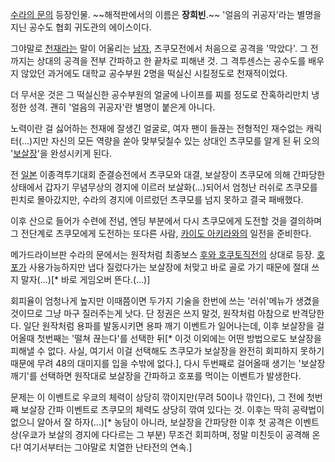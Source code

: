 [[수라의 문]]의 등장인물. ~~해적판에서의 이름은 '''장희빈'''.~~ '얼음의 귀공자'라는 별명을 지닌 공수도 협회 귀도관의 에이스이다. 

그야말로 [[천재]]라는 말이 어울리는 [[남자]], 츠쿠모전에서 처음으로 공격을 '막았다'. 그 전까지는 상대의 공격을 전부 간파하고 한 끝차로 피해낸 것. 그 격투센스는 공수도를 배우지 않았던 과거에도 대학교 공수부원 2명을 떡실신 시킬정도로 천재적이었다. 

더 무서운 것은 그 떡실신한 공수부원의 얼굴에 나이프를 찌를 정도로 잔혹하리만치 냉정한 성격. 괜히 '얼음의 귀공자'란 별명이 붙은게 아니다. 

노력이란 걸 싫어하는 천재에 잘생긴 얼굴로, 여자 팬이 들끊는 전형적인 재수없는 캐릭터(...)지만 자신의 모든 역량을 쏟아 맞부딪칠수 있는 상대인 츠쿠모를 알게 된 뒤 오의 '[[보살장]]'을 완성시키게 된다.  

전 [[일본]] 이종격투기대회 준결승전에서 츠쿠모와 대결, 보살장이 츠쿠모에 의해 간파당한 상태에서 갑자기 무념무상의 경지에 이르러 보살화(...)되어서 엄청난 러쉬로 츠쿠모를 핀치로 몰아갔지만, 수라의 경지에 이르렀던 츠쿠모를 넘지 못하고 결국 패배했다. 

이후 산으로 들어가 수련에 전념, 엔딩 부분에서 다시 츠쿠모에게 도전할 것을 결의하며 그 전단계로 츠쿠모에게 도전하는 또다른 사람, [[카이도 아키라]]와의 일전을 준비한다.  

메가드라이브판 수라의 문에서는 원작처럼 최종보스 [[후와 호쿠토]]직전의 상대로 등장. [[호포]]가 사용가능하지만 냅다 질렀다가는 보살장에 처맞고 바로 골로 가기 때문에 절대 쓰지 말자(...)[* 바로 게임오버 뜬다.(...)] 

회피율이 엄청나게 높지만 이때쯤이면 두가지 기술을 한번에 쓰는 '러쉬'메뉴가 생겼을 것이므로 그냥 마구 질러주는게 낫다. 단 정권은 쓰지 말것, 원작처럼 아참으로 반격당한다. 일단 원작처럼 용파를 발동시키면 용파 깨기 이벤트가 일어나는데, 이후 보살장을 걸어올때 첫번째는 '떨쳐 끊는다'를 선택한 뒤[* 이것 이외에는 어떤 방법으로도 보살장을 피해낼 수 없다. 사실, 여기서 이걸 선택해도 츠쿠모가 보살장을 완전히 회피하지 못하기 때문에 무려 48의 대미지를 입을 수밖에 없다.], 다시 두번째로 걸어올때 생기는 '보살장 깨기'를 선택하면 원작대로 보살장을 간파하고 호포를 먹이는 이벤트가 발생한다.

문제는 이 이벤트로 우쿄의 체력이 상당히 깎이지만(무려 50이나 깎인다), 그 전에 첫번째 보살장 간파 이벤트로 츠쿠모의 체력도 상당히 깎여 있다는 것. 이후는 딱히 공략법이 없으니 알아서 잘 하자(...)[* 농담이 아니라, 보살장을 간파당한 이후 첫 공격은 이벤트상(우쿄가 보살의 경지에 다다르는 그 부분) 무조건 회피하며, 정말 미친듯이 공격해 온다! 여기서부터는 그야말로 치열한 난타전의 연속.]
